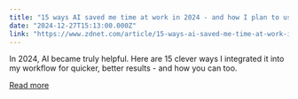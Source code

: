 ```yaml
---
title: "15 ways AI saved me time at work in 2024 - and how I plan to use it in 2025"
date: "2024-12-27T15:13:00.000Z"
link: "https://www.zdnet.com/article/15-ways-ai-saved-me-time-at-work-in-2024-and-how-i-plan-to-use-it-in-2025/"
---
```


In 2024, AI became truly helpful. Here are 15 clever ways I integrated it into my workflow for quicker, better results - and how you can too.

[Read more](https://www.zdnet.com/article/15-ways-ai-saved-me-time-at-work-in-2024-and-how-i-plan-to-use-it-in-2025/)
